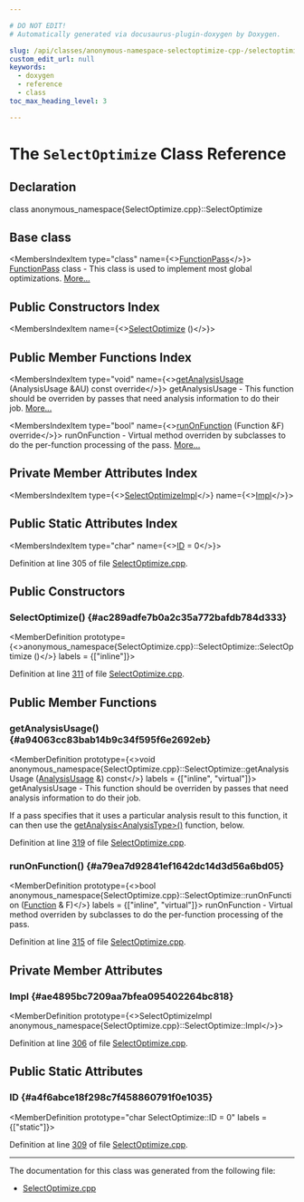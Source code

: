 ```yaml
---

# DO NOT EDIT!
# Automatically generated via docusaurus-plugin-doxygen by Doxygen.

slug: /api/classes/anonymous-namespace-selectoptimize-cpp-/selectoptimize
custom_edit_url: null
keywords:
  - doxygen
  - reference
  - class
toc_max_heading_level: 3

---
```





# The `SelectOptimize` Class Reference

<DoxygenPage pluginConfig={pluginConfig}>



## Declaration

<CodeBlock>class anonymous_namespace{SelectOptimize.cpp}::SelectOptimize</CodeBlock>

## Base class

<MembersIndex>

<MembersIndexItem
  type="class"
  name={<><a href="/docs/api/classes/llvm/functionpass">FunctionPass</a></>}>
<a href="/docs/api/classes/llvm/functionpass">FunctionPass</a> class - This class is used to implement most global optimizations. <a href="/docs/api/classes/llvm/functionpass/#details">More...</a>
</MembersIndexItem>

</MembersIndex>

## Public Constructors Index

<MembersIndex>

<MembersIndexItem
  name={<><a href="#ac289adfe7b0a2c35a772bafdb784d333">SelectOptimize</a> ()</>}>
</MembersIndexItem>

</MembersIndex>

## Public Member Functions Index

<MembersIndex>

<MembersIndexItem
  type="void"
  name={<><a href="#a94063cc83bab14b9c34f595f6e2692eb">getAnalysisUsage</a> (AnalysisUsage &amp;AU) const override</>}>
getAnalysisUsage - This function should be overriden by passes that need analysis information to do their job. <a href="#a94063cc83bab14b9c34f595f6e2692eb">More...</a>
</MembersIndexItem>

<MembersIndexItem
  type="bool"
  name={<><a href="#a79ea7d92841ef1642dc14d3d56a6bd05">runOnFunction</a> (Function &amp;F) override</>}>
runOnFunction - Virtual method overriden by subclasses to do the per-function processing of the pass. <a href="#a79ea7d92841ef1642dc14d3d56a6bd05">More...</a>
</MembersIndexItem>

</MembersIndex>

## Private Member Attributes Index

<MembersIndex>

<MembersIndexItem
  type={<><a href="/docs/api/classes/anonymous-namespace-selectoptimize-cpp-/selectoptimizeimpl">SelectOptimizeImpl</a></>}
  name={<><a href="#ae4895bc7209aa7bfea095402264bc818">Impl</a></>}>
</MembersIndexItem>

</MembersIndex>

## Public Static Attributes Index

<MembersIndex>

<MembersIndexItem
  type="char"
  name={<><a href="#a4f6abce18f298c7f458860791f0e1035">ID</a> = 0</>}>
</MembersIndexItem>

</MembersIndex>


Definition at line 305 of file <a href="/docs/api/files/lib/lib/codegen/selectoptimize-cpp">SelectOptimize.cpp</a>.

<SectionDefinition>

## Public Constructors

### SelectOptimize() {#ac289adfe7b0a2c35a772bafdb784d333}

<MemberDefinition
  prototype={<>anonymous&#95;namespace&#123;SelectOptimize.cpp&#125;::SelectOptimize::SelectOptimize ()</>}
  labels = {["inline"]}>

Definition at line <a href="/docs/api/files/lib/lib/codegen/selectoptimize-cpp/#l00311">311</a> of file <a href="/docs/api/files/lib/lib/codegen/selectoptimize-cpp">SelectOptimize.cpp</a>.
</MemberDefinition>

</SectionDefinition>

<SectionDefinition>

## Public Member Functions

### getAnalysisUsage() {#a94063cc83bab14b9c34f595f6e2692eb}

<MemberDefinition
  prototype={<>void anonymous&#95;namespace&#123;SelectOptimize.cpp&#125;::SelectOptimize::getAnalysisUsage (<a href="/docs/api/classes/llvm/analysisusage">AnalysisUsage</a> &amp;) const</>}
  labels = {["inline", "virtual"]}>
getAnalysisUsage - This function should be overriden by passes that need analysis information to do their job.

If a pass specifies that it uses a particular analysis result to this function, it can then use the <a href="/docs/api/classes/llvm/pass/#a4863e5e463fb79955269fbf7fbf52b80">getAnalysis&lt;AnalysisType&gt;()</a> function, below.

Definition at line <a href="/docs/api/files/lib/lib/codegen/selectoptimize-cpp/#l00319">319</a> of file <a href="/docs/api/files/lib/lib/codegen/selectoptimize-cpp">SelectOptimize.cpp</a>.
</MemberDefinition>

### runOnFunction() {#a79ea7d92841ef1642dc14d3d56a6bd05}

<MemberDefinition
  prototype={<>bool anonymous&#95;namespace&#123;SelectOptimize.cpp&#125;::SelectOptimize::runOnFunction (<a href="/docs/api/classes/llvm/function">Function</a> &amp; F)</>}
  labels = {["inline", "virtual"]}>
runOnFunction - Virtual method overriden by subclasses to do the per-function processing of the pass.

Definition at line <a href="/docs/api/files/lib/lib/codegen/selectoptimize-cpp/#l00315">315</a> of file <a href="/docs/api/files/lib/lib/codegen/selectoptimize-cpp">SelectOptimize.cpp</a>.
</MemberDefinition>

</SectionDefinition>

<SectionDefinition>

## Private Member Attributes

### Impl {#ae4895bc7209aa7bfea095402264bc818}

<MemberDefinition
  prototype={<>SelectOptimizeImpl anonymous&#95;namespace&#123;SelectOptimize.cpp&#125;::SelectOptimize::Impl</>}>

Definition at line <a href="/docs/api/files/lib/lib/codegen/selectoptimize-cpp/#l00306">306</a> of file <a href="/docs/api/files/lib/lib/codegen/selectoptimize-cpp">SelectOptimize.cpp</a>.
</MemberDefinition>

</SectionDefinition>

<SectionDefinition>

## Public Static Attributes

### ID {#a4f6abce18f298c7f458860791f0e1035}

<MemberDefinition
  prototype="char SelectOptimize::ID = 0"
  labels = {["static"]}>

Definition at line <a href="/docs/api/files/lib/lib/codegen/selectoptimize-cpp/#l00309">309</a> of file <a href="/docs/api/files/lib/lib/codegen/selectoptimize-cpp">SelectOptimize.cpp</a>.
</MemberDefinition>

</SectionDefinition>

<hr/>

The documentation for this class was generated from the following file:

<ul>
<li><a href="/docs/api/files/lib/lib/codegen/selectoptimize-cpp">SelectOptimize.cpp</a></li>
</ul>

</DoxygenPage>
